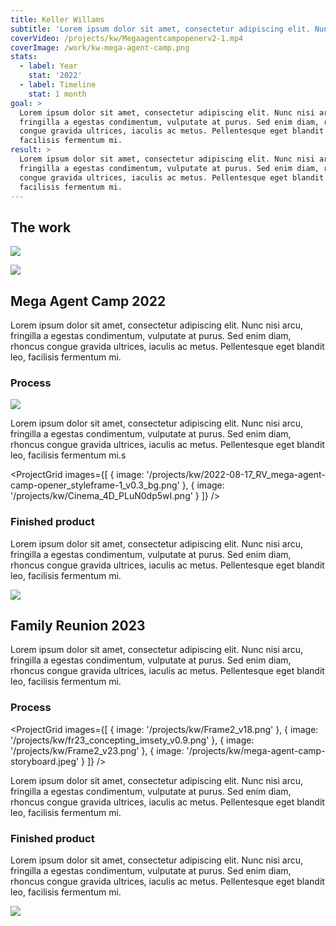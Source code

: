 ```yaml
---
title: Keller Willams
subtitle: 'Lorem ipsum dolor sit amet, consectetur adipiscing elit. Nunc nisi'
coverVideo: /projects/kw/Megaagentcampopenerv2-1.mp4
coverImage: /work/kw-mega-agent-camp.png
stats:
  - label: Year
    stat: '2022'
  - label: Timeline
    stat: 1 month
goal: >
  Lorem ipsum dolor sit amet, consectetur adipiscing elit. Nunc nisi arcu,
  fringilla a egestas condimentum, vulputate at purus. Sed enim diam, rhoncus
  congue gravida ultrices, iaculis ac metus. Pellentesque eget blandit leo,
  facilisis fermentum mi.
result: >
  Lorem ipsum dolor sit amet, consectetur adipiscing elit. Nunc nisi arcu,
  fringilla a egestas condimentum, vulputate at purus. Sed enim diam, rhoncus
  congue gravida ultrices, iaculis ac metus. Pellentesque eget blandit leo,
  facilisis fermentum mi.
---
```


## The work

![](/projects/kw/mega-agent-camp-storyboard.jpeg)

![](/projects/kw/FR23_Imsety_v03_00-00-07-174_still-0002.png)

## Mega Agent Camp 2022

Lorem ipsum dolor sit amet, consectetur adipiscing elit. Nunc nisi arcu, fringilla a egestas condimentum, vulputate at purus. Sed enim diam, rhoncus congue gravida ultrices, iaculis ac metus. Pellentesque eget blandit leo, facilisis fermentum mi.

### Process

![](/projects/kw/mega-agent-camp-storyboard.jpeg)

Lorem ipsum dolor sit amet, consectetur adipiscing elit. Nunc nisi arcu, fringilla a egestas condimentum, vulputate at purus. Sed enim diam, rhoncus congue gravida ultrices, iaculis ac metus. Pellentesque eget blandit leo, facilisis fermentum mi.s

<ProjectGrid
  images={[
    {
      image:
        '/projects/kw/2022-08-17_RV_mega-agent-camp-opener_styleframe-1_v0.3_bg.png'
    },
    { image: '/projects/kw/Cinema_4D_PLuN0dp5wI.png' }
  ]}
/>

### Finished product

Lorem ipsum dolor sit amet, consectetur adipiscing elit. Nunc nisi arcu, fringilla a egestas condimentum, vulputate at purus. Sed enim diam, rhoncus congue gravida ultrices, iaculis ac metus. Pellentesque eget blandit leo, facilisis fermentum mi.

![](/work/kw-mega-agent-camp.png)

## Family Reunion 2023

Lorem ipsum dolor sit amet, consectetur adipiscing elit. Nunc nisi arcu, fringilla a egestas condimentum, vulputate at purus. Sed enim diam, rhoncus congue gravida ultrices, iaculis ac metus. Pellentesque eget blandit leo, facilisis fermentum mi.

### Process

<ProjectGrid
  images={[
    { image: '/projects/kw/Frame2_v18.png' },
    { image: '/projects/kw/fr23_concepting_imsety_v0.9.png' },
    { image: '/projects/kw/Frame2_v23.png' },
    { image: '/projects/kw/mega-agent-camp-storyboard.jpeg' }
  ]}
/>

Lorem ipsum dolor sit amet, consectetur adipiscing elit. Nunc nisi arcu, fringilla a egestas condimentum, vulputate at purus. Sed enim diam, rhoncus congue gravida ultrices, iaculis ac metus. Pellentesque eget blandit leo, facilisis fermentum mi.

### Finished product

Lorem ipsum dolor sit amet, consectetur adipiscing elit. Nunc nisi arcu, fringilla a egestas condimentum, vulputate at purus. Sed enim diam, rhoncus congue gravida ultrices, iaculis ac metus. Pellentesque eget blandit leo, facilisis fermentum mi.

![](/projects/kw/FR23_Imsety_v03_00-00-07-174_still-0002.png)
